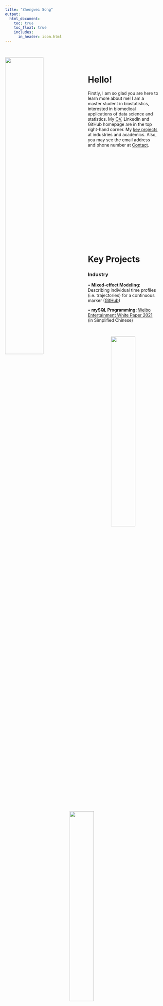 ```yaml
---
title: "Zhengwei Song"
output: 
  html_document:
    toc: true
    toc_float: true
    includes: 
      in_header: icon.html
---
```


&nbsp;

<img src="images/self.jpg" style="width:50%; margin: 0px 20px 0px 0px" align="left">

&nbsp;

# Hello!

Firstly, I am so glad you are here to learn more about me! I am a master student in biostatistics, interested in biomedical applications of data science and statistics. My [CV](CV/CV_Jun2023.pdf), LinkedIn and GitHub homepage are in the top right-hand corner. My [key projects](https://zhengweisong98.github.io/main/#Key_Projects) at industries and academics. Also, you may see the email address and phone number at [Contact](https://zhengweisong98.github.io/main/#Contact).

<p style="margin-bottom: 350px;"></p>

# Key Projects

### Industry

&bull; **Mixed-effect Modeling:** Describing individual time profiles (i.e. trajectories) for a continuous marker ([GitHub](https://github.com/Genentech/jmpost))

&bull; **mySQL Programming:** [Weibo Entertainment White Paper 2021](https://weibo.cn/sinaurl?u=https%3A%2F%2Fv2.rabbitpre.com%2Fm2%2FFw90XhQYdRi) (in Simplified Chinese)

&nbsp;

<div style="text-align: center;">
  <img src="images/roche.jpg" style="width: 40%;" />
  <img src="images/roche_all.jpg" style="width: 40%;" />
  <p style="text-align: center; font-weight: light;">Biostatistics Intern at Roche Diagnostics, 2022</p>
</div>

&nbsp;

### Coursework

&bull; **Exploratory Statistic and Weighted Least Squares Modeling:** Relationship between county population size and COVID-19 prevalence, and the COVID-19 prevalence among different age groups ([Website](https://zhengweisong98.github.io/p8105_final_project/))

&bull; **Linear Modeling:** Body fat based on physiological indicators ([Report](projects/linear reg.pdf))

&bull; **Statistical Learning:** Prediction models for Covid-19 recovery time and risk factors for long recovery time ([Report](projects/statistical learning.pdf))

&bull; **Monte Carlo Simulation:** Designing a simulation study to assess the three hypothesis testings of log-rank test ([Report](projects/MC simulation report.pdf), [Slide](projects/MC simulation.pdf))

&bull; **Newton-Raphson Algorithm:** Analyses of daily COVID-19 cases, hospitalization, death in NYC ([Report](projects/Newton report.pdf), [Slide](projects/Newton.pdf))

&bull; **MCMC:** Bayesian Hierarchical Modeling of COVID-19 Cases and Government Response in the US ([Report](projects/MCMC report.pdf), [Slide](projects/MCMC.pdf))

&bull; **MLMC:** Black-Scholes Pricing Model Data Simulation ([Slide](projects/mlmc.pdf))

# Awards

&bull; [Shandong University Third-class Academic Scholarship, 2017-2018](awards/scholarsdu.pdf)

&bull; [AAAI 2022 Security AI Challenger VIII Award (44 out of 3692)](https://tianchi.aliyun.com/competition/entrance/531939/rankingList)

&bull; [Enactus Best Individual of Student Project in Shandong University, 2018](https://mp.weixin.qq.com/s/skvVfPcQPGasitE5BxjWyg) (in Simplified Chinese)

# Extracurricular Activities

&bull; Shandong University School of Mathematics - Enactus Joint Undergraduate Program on **Edible Tableware Innovation** ([Report](projects/edible tableware result.pdf))

&nbsp;

<div style="text-align: center;">
![Treasurer at Enactus, 2018](images/enactus.jpg){width=50%}
</div>

&nbsp;

# Contact

<i class="fas fa-phone"></i> Tel: +1 (332)-256-6895

<i class="fas fa-envelope"></i> Email: <zs2539@cumc.columbia.edu>

<i class="fa-solid fa-map-location-dot"></i> Address: 630 W 168th St, Presbyterian Hospital 19F, New York, NY, 10032
